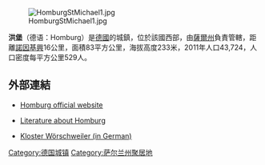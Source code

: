 [[Image:HomburgStMichael1.jpg|right]]

'''洪堡'''（德语：Homburg）是[[德國|德國]]的城鎮，位於該國西部，由[[薩爾州|薩爾州]]負責管轄，距離[[諾因基興_(薩爾州)|諾因基興]]16公里，面積83平方公里，海拔高度233米，2011年人口43,724，人口密度每平方公里529人。

==外部連結==
*{{de icon}} [http://www.homburg.de/ Homburg official website] {{Wayback|url=http://www.homburg.de/ |date=20160621184821 }}
*{{de icon}} [http://swb.bsz-bw.de/DB=2.306/REL?PPN=241259762&COOKIE=U998,Pbszgast,I17,B0728+,SY,NRecherche-DB,D2.306,E963ba1ea-9eb,A,H,R95.235.59.209,FY Literature about Homburg]
*[http://www.kloster-woerschweiler.de Kloster Wörschweiler (in German)] {{Wayback|url=http://www.kloster-woerschweiler.de/ |date=20180107225642 }}

{{Authority control}}
{{Germany-geo-stub}}
[[Category:德国城镇|Category:德国城镇]]
[[Category:萨尔兰州聚居地|Category:萨尔兰州聚居地]]